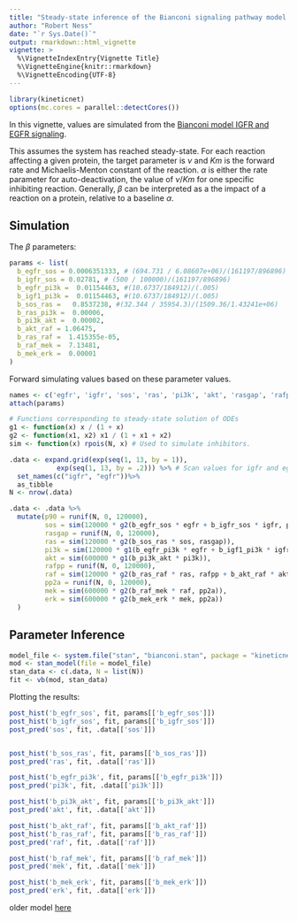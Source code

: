 ```yaml
---
title: "Steady-state inference of the Bianconi signaling pathway model with Stan"
author: "Robert Ness"
date: "`r Sys.Date()`"
output: rmarkdown::html_vignette
vignette: >
  %\VignetteIndexEntry{Vignette Title}
  %\VignetteEngine{knitr::rmarkdown}
  %\VignetteEncoding{UTF-8}
---
```


```r
library(kineticnet)
options(mc.cores = parallel::detectCores())
```

In this vignette, values are simulated from the [Bianconi model IGFR and EGFR signaling](https://www.ebi.ac.uk/biomodels-main/BIOMD0000000427).  

This assumes the system has reached steady-state.  For each reaction affecting a given protein, the target parameter is 
\begin{align}
\beta = \frac{\nu/Km}{\alpha}
\end{align}
$\nu$ and $Km$ is the forward rate and Michaelis-Menton constant of the reaction.  $\alpha$ is either the rate parameter for auto-deactivation, the value of $\nu/Km$ for one specific inhibiting reaction.  Generally, $\beta$ can be interpreted as a the impact of a reaction on a protein, relative to a baseline $\alpha$.

## Simulation

The $\beta$ parameters:

```r
params <- list(
  b_egfr_sos = 0.0006351333, # (694.731 / 6.08607e+06)/(161197/896896)
  b_igfr_sos = 0.02781, # (500 / 100000)/(161197/896896)
  b_egfr_pi3k =  0.01154463, #(10.6737/184912)/(.005)
  b_igf1_pi3k =  0.01154463, #(10.6737/184912)/(.005)
  b_sos_ras =   0.8537238, #(32.344 / 35954.3)/(1509.36/1.43241e+06)
  b_ras_pi3k =  0.00006, 
  b_pi3k_akt =  0.00002, 
  b_akt_raf = 1.06475,  
  b_ras_raf =  1.415355e-05, 
  b_raf_mek =  7.13481,
  b_mek_erk =  0.00001
)
```

Forward simulating values based on these parameter values.

```r
names <- c('egfr', 'igfr', 'sos', 'ras', 'pi3k', 'akt', 'rasgap', 'rafpp', 'raf', 'mek', 'pp2a', 'erk', 'p90')
attach(params)

# Functions corresponding to steady-state solution of ODEs
g1 <- function(x) x / (1 + x)
g2 <- function(x1, x2) x1 / (1 + x1 + x2)
sim <- function(x) rpois(N, x) # Used to simulate inhibitors.

.data <- expand.grid(exp(seq(1, 13, by = 1)), 
            exp(seq(1, 13, by = .2))) %>% # Scan values for igfr and egfr
  set_names(c("igfr", "egfr"))%>%
  as_tibble
N <- nrow(.data)

.data <- .data %>%
  mutate(p90 = runif(N, 0, 120000),
         sos = sim(120000 * g2(b_egfr_sos * egfr + b_igfr_sos * igfr, p90)),
         rasgap = runif(N, 0, 120000),
         ras = sim(120000 * g2(b_sos_ras * sos, rasgap)),
         pi3k = sim(120000 * g1(b_egfr_pi3k * egfr + b_igf1_pi3k * igfr + b_ras_pi3k * ras)),
         akt = sim(600000 * g1(b_pi3k_akt * pi3k)),
         rafpp = runif(N, 0, 120000),
         raf = sim(120000 * g2(b_ras_raf * ras, rafpp + b_akt_raf * akt)),
         pp2a = runif(N, 0, 120000), 
         mek = sim(600000 * g2(b_raf_mek * raf, pp2a)), 
         erk = sim(600000 * g2(b_mek_erk * mek, pp2a))
  )
```

## Parameter Inference

```r
model_file <- system.file("stan", "bianconi.stan", package = "kineticnet")
mod <- stan_model(file = model_file)
stan_data <- c(.data, N = list(N))
fit <- vb(mod, stan_data)
```

Plotting the results:


```r
post_hist('b_egfr_sos', fit, params[['b_egfr_sos']])
post_hist('b_igfr_sos', fit, params[['b_igfr_sos']])
post_pred('sos', fit, .data[['sos']])


post_hist('b_sos_ras', fit, params[['b_sos_ras']])
post_pred('ras', fit, .data[['ras']])

post_hist('b_egfr_pi3k', fit, params[['b_egfr_pi3k']])
post_pred('pi3k', fit, .data[['pi3k']])

post_hist('b_pi3k_akt', fit, params[['b_pi3k_akt']])
post_pred('akt', fit, .data[['akt']])

post_hist('b_akt_raf', fit, params[['b_akt_raf']])
post_hist('b_ras_raf', fit, params[['b_ras_raf']])
post_pred('raf', fit, .data[['raf']])

post_hist('b_raf_mek', fit, params[['b_raf_mek']])
post_pred('mek', fit, .data[['mek']])

post_hist('b_mek_erk', fit, params[['b_mek_erk']])
post_pred('erk', fit, .data[['erk']])
```


older model [here](https://gist.github.com/robertness/2fe98bf45ad59baea0b12bb104be6943)
